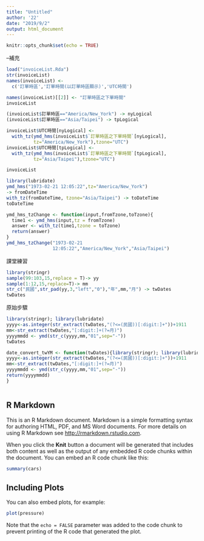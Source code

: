 ```yaml
---
title: "Untitled"
author: '22'
date: "2019/9/2"
output: html_document
---
```


```r
knitr::opts_chunk$set(echo = TRUE)
```

--補充
```r
load("invoiceList.Rda")
str(invoiceList)
names(invoiceList) <-
  c('訂單時區','訂單時間(以訂單時區顯示)','UTC時間')
```


```r
names(invoiceList)[[2]] <- "訂單時區之下單時間"
invoiceList
```


```r
(invoiceList$訂單時區=="America/New_York") -> nyLogical
(invoiceList$訂單時區=="Asia/Taipei") -> tpLogical

invoiceList$UTC時間[nyLogical] <-
  with_tz(ymd_hms(invoiceList$`訂單時區之下單時間`[nyLogical],
          tz="America/New_York"),tzone="UTC")
invoiceList$UTC時間[tpLogical] <-
  with_tz(ymd_hms(invoiceList$`訂單時區之下單時間`[tpLogical],
          tz="Asia/Taipei"),tzone="UTC")

invoiceList 
```

```r
library(lubridate)
ymd_hms("1973-02-21 12:05:22",tz="America/New_York")
-> fromDateTime
with_tz(fromDateTime, tzone="Asia/Taipei") -> toDateTime
toDateTime
```

```r
ymd_hms_tzChange <- function(input,fromTzone,toTzone){
  time1 <- ymd_hms(input,tz = fromTzone)
  answer <- with_tz(time1,tzone = toTzone)
  return(answer)
}
ymd_hms_tzChange("1973-02-21
                 12:05:22","America/New_York","Asia/Taipei")
```

課堂練習
```r
library(stringr)
sample(99:103,15,replace = T)-> yy
sample(1:12,15,replace=T)-> mm
str_c("民國",str_pad(yy,3,"left","0"),"年",mm,"月") -> twDates
twDates
```

原始步驟
```r
library(stringr); library(lubridate)
yyyy<-as.integer(str_extract(twDates,"(?<=(民國))[:digit:]+"))+1911
mm<-str_extract(twDates,"[:digit:]+(?=月)")
yyyymmdd <- ymd(str_c(yyyy,mm,"01",sep="-"))
twDates
```

```r
date_convert_twYM <- function(twDates){library(stringr); library(lubridate)
yyyy<-as.integer(str_extract(twDates,"(?<=(民國))[:digit:]+"))+1911
mm<-str_extract(twDates,"[:digit:]+(?=月)")
yyyymmdd <- ymd(str_c(yyyy,mm,"01",sep="-"))
return(yyyymmdd)
}
```

```r

```










## R Markdown

This is an R Markdown document. Markdown is a simple formatting syntax for authoring HTML, PDF, and MS Word documents. For more details on using R Markdown see <http://rmarkdown.rstudio.com>.

When you click the **Knit** button a document will be generated that includes both content as well as the output of any embedded R code chunks within the document. You can embed an R code chunk like this:

```r
summary(cars)
```

## Including Plots

You can also embed plots, for example:

```r
plot(pressure)
```

Note that the `echo = FALSE` parameter was added to the code chunk to prevent printing of the R code that generated the plot.

